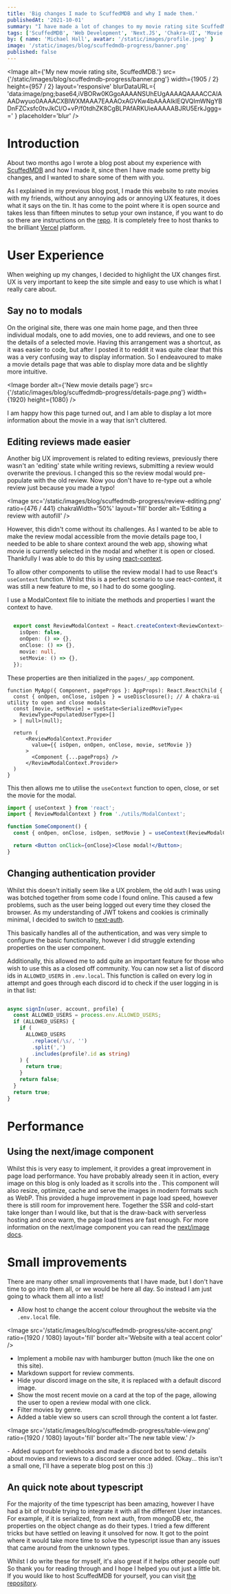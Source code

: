 ```yaml
---
title: 'Big changes I made to ScuffedMDB and why I made them.'
publishedAt: '2021-10-01'
summary: "I have made a lot of changes to my movie rating site ScuffedMDB over the last couple of months, here's why."
tags: ['ScuffedMDB', 'Web Development', 'Next.JS', 'Chakra-UI', 'Movie Rating']
by: { name: 'Michael Hall', avatar: '/static/images/profile.jpeg' }
image: '/static/images/blog/scuffedmdb-progress/banner.png'
published: false
---
```


<Image
  alt={'My new movie rating site, ScuffedMDB.'}
  src={'/static/images/blog/scuffedmdb-progress/banner.png'}
  width={1905 / 2}
  height={957 / 2}
  layout='responsive'
  blurDataURL={
    'data:image/png;base64,iVBORw0KGgoAAAANSUhEUgAAAAQAAAACCAIAAADwyuo0AAAACXBIWXMAAA7EAAAOxAGVKw4bAAAAIklEQVQImWNgYBDnFZCxsfc0tvJkCI/O+vP/f0tdhZK8CgBLPAfARKUieAAAAABJRU5ErkJggg=='
  }
  placeholder='blur'
/>

# Introduction

About two months ago I wrote a blog post about my experience with [ScuffedMDB](https://smdb.michael-hall.me) and how I made it, since then I have made some pretty big changes, and I wanted to share some of them with you.

As I explained in my previous blog post, I made this website to rate movies with my friends, without any annoying ads or annoying UX features, it does what it says on the tin. It has come to the point where it is open source and takes less than fifteen minutes to setup your own instance, if you want to do so there are instructions on the [repo](https://github.com/mah51/scuffedmdb/#README). It is completely free to host thanks to the brilliant [Vercel](https://vercel.com) platform.

# User Experience

When weighing up my changes, I decided to highlight the UX changes first. UX is very important to keep the site simple and easy to use which is what I really care about.

## Say no to modals

On the original site, there was one main home page, and then three individual modals, one to add movies, one to add reviews, and one to see the details of a selected movie. Having this arrangement was a shortcut, as it was easier to code, but after I posted it to reddit it was quite clear that this was a very confusing way to display information. So I endeavoured to make a movie details page that was able to display more data and be slightly more intuitive.

<Image
  border
  alt={'New movie details page'}
  src={'/static/images/blog/scuffedmdb-progress/details-page.png'}
  width={1920}
  height={1080}
/>

I am happy how this page turned out, and I am able to display a lot more information about the movie in a way that isn't cluttered.

## Editing reviews made easier

Another big UX improvement is related to editing reviews, previously there wasn't an 'editing' state while writing reviews, submitting a review would overwrite the previous. I changed this so the review modal would pre-populate with the old review. Now you don't have to re-type out a whole review just because you made a typo!

<Image
  src='/static/images/blog/scuffedmdb-progress/review-editing.png'
  ratio={476 / 441}
  chakraWidth='50%'
  layout='fill'
  border
  alt='Editing a review with autofill'
/>

However, this didn't come without its challenges. As I wanted to be able to make the review modal accessible from the movie details page too, I needed to be able to share context around the web app, showing what movie is currently selected in the modal and whether it is open or closed. Thankfully I was able to do this by using [react-context](https://reactjs.org/docs/context.html).

<Aside type={"neutral"} title={"Allowing the review modal to be opened by any component"}>

To allow other components to utilise the review modal I had to
use React's `useContext` function. Whilst this is a perfect scenario to use react-context, it was still a new feature to me, so I had to do some googling.

I use a ModalContext file to initiate the methods and properties I want the context to have.

```jsx:utils/ModalContext.ts

  export const ReviewModalContext = React.createContext<ReviewContext>({
    isOpen: false,
    onOpen: () => {},
    onClose: () => {},
    movie: null,
    setMovie: () => {},
  });

```

<!--- </ReviewContext> This tag is to stop the typescript in the example from ruining the syntax colouring in my editor -_- -->

These properties are then initialized in the `pages/_app` component.

```jsx:pages/_app.tsx
function MyApp({ Component, pageProps }: AppProps): React.ReactChild {
  const { onOpen, onClose, isOpen } = useDisclosure(); // A chakra-ui utility to open and close modals
  const [movie, setMovie] = useState<SerializedMovieType<
    ReviewType<PopulatedUserType>[]
  > | null>(null);

  return (
      <ReviewModalContext.Provider
        value={{ isOpen, onOpen, onClose, movie, setMovie }}
      >
        <Component {...pageProps} />
      </ReviewModalContext.Provider>
  )
}
```

This then allows me to utilise the `useContext` function to open, close, or set the movie for the modal.

```jsx
import { useContext } from 'react';
import { ReviewModalContext } from './utils/ModalContext';

function SomeComponent() {
  const { onOpen, onClose, isOpen, setMovie } = useContext(ReviewModalContext);

  return <Button onClick={onClose}>Close modal!</Button>;
}
```

</Aside>

## Changing authentication provider

Whilst this doesn't initially seem like a UX problem, the old auth I was using was botched together from some code I found online. This caused a few problems, such as the user being logged out every time they closed the browser. As my understanding of JWT tokens and cookies is criminally minimal, I decided to switch to [next-auth](https://github.com/nextauthjs/next-auth).

This basically handles all of the authentication, and was very simple to configure the basic functionality, however I did struggle extending properties on the user component.

Additionally, this allowed me to add quite an important feature for those who wish to use this as a closed off community. You can now set a list of discord ids in `ALLOWED_USERS` in `.env.local`. This function is called on every log in attempt and goes through each discord id to check if the user logging in is in that list:

```jsx:pages/api/[...nextauth].ts

async signIn(user, account, profile) {
  const ALLOWED_USERS = process.env.ALLOWED_USERS;
  if (ALLOWED_USERS) {
    if (
      ALLOWED_USERS
        .replace(/\s/, '')
        .split(',')
        .includes(profile?.id as string)
    ) {
      return true;
    }
    return false;
  }
  return true;
}

```

# Performance

## Using the next/image component

Whilst this is very easy to implement, it provides a great improvement in page load performance. You have probably already seen it in action, every image on this blog is only loaded as it scrolls into the <Definition term='viewport' definition='The area of the web-page that the user can see' />. This component will also resize, optimize, cache and serve the images in modern formats such as WebP. This provided a huge improvement in page load speed, however there is still room for improvement here. Together the SSR and cold-start take longer than I would like, but that is the draw-back with serverless hosting and once warm, the page load times are fast enough. For more information on the next/image component you can read the [next/image docs](https://nextjs.org/docs/api-reference/next/image).

# Small improvements

There are many other small improvements that I have made, but I don't have time to go into them all, or we would be here all day. So instead I am just going to whack them all into a list!

- Allow host to change the accent colour throughout the website via the `.env.local` file.

<Image
  src='/static/images/blog/scuffedmdb-progress/site-accent.png'
  ratio={1920 / 1080}
  layout='fill'
  border
  alt='Website with a teal accent color'
/>

- Implement a mobile nav with hamburger button (much like the one on this site).
- Markdown support for review comments.
- Hide your discord image on the site, it is replaced with a default discord image.
- Show the most recent movie on a card at the top of the page, allowing the user to open a review modal with one click.
- Filter movies by genre.
- Added a table view so users can scroll through the content a lot faster.

<Image
  src='/static/images/blog/scuffedmdb-progress/table-view.png'
  ratio={1920 / 1080}
  layout='fill'
  border
  alt='The new table view.'
/>

<Sparkles>
  - Added support for webhooks and made a discord bot to send details about movies and reviews to a
  discord server once added. (Okay... this isn't a small one, I'll have a seperate blog post on this
  :))
</Sparkles>

## An quick note about typescript

For the majority of the time typescript has been amazing, however I have had a bit of trouble trying to integrate it with all the different User instances. For example, if it is serialized, from next auth, from mongoDB etc, the properties on the object change as do their types. I tried a few different tricks but have settled on leaving it unsolved for now. It got to the point where it would take more time to solve the typescript issue than any issues that came around from the unknown types.

<Aside type={'positive'} title={'Thank you very much for reading!'}>
  Whilst I do write these for myself, it's also great if it helps other people out! So thank you for
  reading through and I hope I helped you out just a little bit. If you would like to host
  ScuffedMDB for yourself, you can visit
  <a href='https://github.com/mah51/scuffedmdb'> the repository</a>.
</Aside>
